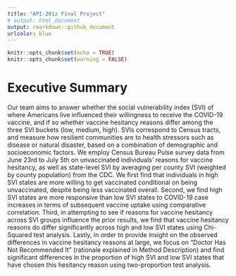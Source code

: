 ```yaml
---
title: "API-201z Final Project"
# output: html_document
output: rmarkdown::github_document
urlcolor: blue
---
```


```r
knitr::opts_chunk$set(echo = TRUE)
knitr::opts_chunk$set(warning = FALSE)
```

# Executive Summary

Our team aims to answer whether the social vulnerability index (SVI) of where Americans live influenced their willingness to receive the COVID-19 vaccine, and if so whether vaccine hesitancy reasons differ among the three SVI buckets (low, medium, high). SVIs correspond to Census tracts, and measure how resilient communities are to health stressors such as disease or natural disaster, based on a combination of demographic and socioeconomic factors. We employ Census Bureau Pulse survey data from June 23rd to July 5th on unvaccinated individuals’ reasons for vaccine hesitancy, as well as state-level SVI by averaging per county SVI (weighted by county population) from the CDC. We first find that individuals in high SVI states are more willing to get vaccinated conditional on being unvaccinated, despite being less vaccinated overall. Second, we find high SVI states are more responsive than low SVI states to COVID-19 case increases in terms of subsequent vaccine uptake using comparative correlation. Third, in attempting to see if reasons for vaccine hesitancy across SVI groups influence the prior results, we find that vaccine hesitancy reasons do differ significantly across high and low SVI states using Chi-Squared test analysis. Lastly, in order to provide insight on the observed differences in vaccine hesitancy reasons at large, we focus on “Doctor Has Not Recommended It” (rationale explained in Method Description) and find significant differences in the proportion of high SVI and low SVI states that have chosen this hesitancy reason using two-proportion test analysis. 

